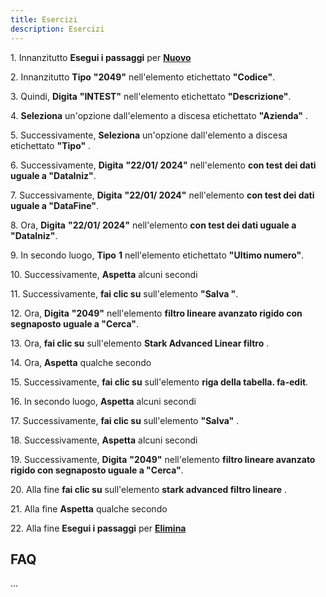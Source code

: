 ```yaml
---
title: Esercizi
description: Esercizi
---
```

1\. Innanzitutto **Esegui i passaggi** per **[Nuovo](docs/Z_Operazioni%20base/Nuovo)**  
  
2\. Innanzitutto **Tipo** **"2049"** nell'elemento etichettato **"Codice"**.  
  
3\. Quindi, **Digita** **"INTEST"** nell'elemento etichettato **"Descrizione"**.  
  
4\. **Seleziona** un'opzione dall'elemento a discesa etichettato **"Azienda"** .  
  
5\. Successivamente, **Seleziona** un'opzione dall'elemento a discesa etichettato **"Tipo"** .  
  
6\. Successivamente, **Digita** **"22/01/ 2024"** nell'elemento **con test dei dati uguale a "DataIniz"**.  
  
7\. Successivamente, **Digita** **"22/01/ 2024"** nell'elemento **con test dei dati uguale a "DataFine"**.  
  
8\. Ora, **Digita** **"22/01/ 2024"** nell'elemento **con test dei dati uguale a "DataIniz"**.  
  
9\. In secondo luogo, **Tipo** **1** nell'elemento etichettato **"Ultimo numero"**.  
  
10\. Successivamente, **Aspetta** alcuni secondi  
  
11\. Successivamente, **fai clic su** sull'elemento **"Salva "**.  
  
12\. Ora, **Digita** **"2049"** nell'elemento **filtro lineare avanzato rigido con segnaposto uguale a "Cerca"**.  
  
13\. Ora, **fai clic su** sull'elemento **Stark Advanced Linear filtro** .  
  
14\. Ora, **Aspetta** qualche secondo  
  
15\. Successivamente, **fai clic su** sull'elemento **riga della tabella. fa-edit**.  
  
16\. In secondo luogo, **Aspetta** alcuni secondi  
  
17\. Successivamente, **fai clic su** sull'elemento **"Salva"** .  
  
18\. Successivamente, **Aspetta** alcuni secondi  
  
19\. Successivamente, **Digita** **"2049"** nell'elemento **filtro lineare avanzato rigido con segnaposto uguale a "Cerca"**.  
  
20\. Alla fine **fai clic su** sull'elemento **stark advanced filtro lineare** .  
  
21\. Alla fine **Aspetta** qualche secondo  
  
22\. Alla fine **Esegui i passaggi** per **[Elimina](docs/Z_Operazioni%20base/Elimina)**  

FAQ
---

...
